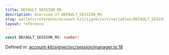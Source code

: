 ```yaml
---
title: DEFAULT_SESSION_MS
description: Overview of DEFAULT_SESSION_MS
slug: wallets/reference/account-kit/signer/src/variables/DEFAULT_SESSION_MS
layout: reference
---
```


```ts
const DEFAULT_SESSION_MS: number;
```

Defined in: [account-kit/signer/src/session/manager.ts:18](https://github.com/alchemyplatform/aa-sdk/blob/da19afd63b0ba06a4de95b0d2d7871f64d546304/account-kit/signer/src/session/manager.ts#L18)
